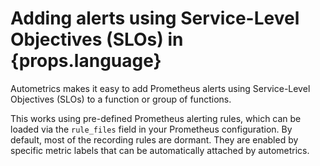 
# Adding alerts using Service-Level Objectives (SLOs) in {props.language}

Autometrics makes it easy to add Prometheus alerts using Service-Level Objectives (SLOs) to a function or group of functions.

This works using pre-defined Prometheus alerting rules, which can be loaded via the `rule_files` field in your Prometheus configuration. By default, most of the recording rules are dormant. They are enabled by specific metric labels that can be automatically attached by autometrics.